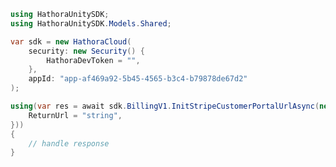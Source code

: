 ```csharp InitStripeCustomerPortalUrl.cs
using HathoraUnitySDK;
using HathoraUnitySDK.Models.Shared;

var sdk = new HathoraCloud(
    security: new Security() {
        HathoraDevToken = "",
    },
    appId: "app-af469a92-5b45-4565-b3c4-b79878de67d2"
);

using(var res = await sdk.BillingV1.InitStripeCustomerPortalUrlAsync(new CustomerPortalUrl() {
    ReturnUrl = "string",
}))
{
    // handle response
}
```

